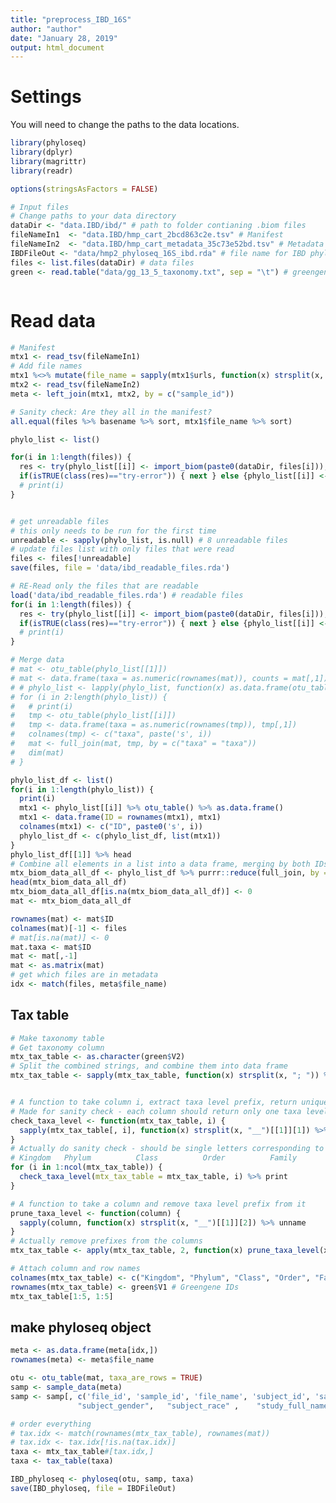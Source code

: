 ---
title: "preprocess_IBD_16S"
author: "author"
date: "January 28, 2019"
output: html_document
---

# Settings

You will need to change the paths to the data locations.

```{r}
library(phyloseq)
library(dplyr)
library(magrittr)
library(readr)

options(stringsAsFactors = FALSE)

# Input files
# Change paths to your data directory
dataDir <- "data.IBD/ibd/" # path to folder contianing .biom files
fileNameIn1  <- "data.IBD/hmp_cart_2bcd863c2e.tsv" # Manifest
fileNameIn2  <- "data.IBD/hmp_cart_metadata_35c73e52bd.tsv" # Metadata
IBDFileOut <- "data/hmp2_phyloseq_16S_ibd.rda" # file name for IBD phyloseq object
files <- list.files(dataDir) # data files
green <- read.table("data/gg_13_5_taxonomy.txt", sep = "\t") # greengenes taxonomy file



```



# Read data


```{r}
# Manifest
mtx1 <- read_tsv(fileNameIn1)
# Add file names
mtx1 %<>% mutate(file_name = sapply(mtx1$urls, function(x) strsplit(x, split = ",", fixed = TRUE)[[1]][1] %>% basename) %>% unname)
mtx2 <- read_tsv(fileNameIn2)
meta <- left_join(mtx1, mtx2, by = c("sample_id"))

# Sanity check: Are they all in the manifest?
all.equal(files %>% basename %>% sort, mtx1$file_name %>% sort)

phylo_list <- list()

for(i in 1:length(files)) {
  res <- try(phylo_list[[i]] <- import_biom(paste0(dataDir, files[i])), TRUE)
  if(isTRUE(class(res)=="try-error")) { next } else {phylo_list[[i]] <- res}
  # print(i)
}


# get unreadable files
# this only needs to be run for the first time
unreadable <- sapply(phylo_list, is.null) # 8 unreadable files
# update files list with only files that were read
files <- files[!unreadable]
save(files, file = 'data/ibd_readable_files.rda')

# RE-Read only the files that are readable
load('data/ibd_readable_files.rda') # readable files
for(i in 1:length(files)) {
  res <- try(phylo_list[[i]] <- import_biom(paste0(dataDir, files[i])), TRUE)
  if(isTRUE(class(res)=="try-error")) { next } else {phylo_list[[i]] <- res}
  # print(i)
}

# Merge data
# mat <- otu_table(phylo_list[[1]])
# mat <- data.frame(taxa = as.numeric(rownames(mat)), counts = mat[,1])
# # phylo_list <- lapply(phylo_list, function(x) as.data.frame(otu_table(x)))
# for (i in 2:length(phylo_list)) {
#   # print(i)
#   tmp <- otu_table(phylo_list[[i]])
#   tmp <- data.frame(taxa = as.numeric(rownames(tmp)), tmp[,1])
#   colnames(tmp) <- c("taxa", paste('s', i))
#   mat <- full_join(mat, tmp, by = c("taxa" = "taxa"))
#   dim(mat)
# }

phylo_list_df <- list()
for(i in 1:length(phylo_list)) {
  print(i)
  mtx1 <- phylo_list[[i]] %>% otu_table() %>% as.data.frame()
  mtx1 <- data.frame(ID = rownames(mtx1), mtx1)
  colnames(mtx1) <- c("ID", paste0('s', i))
  phylo_list_df <- c(phylo_list_df, list(mtx1))
}
phylo_list_df[[1]] %>% head
# Combine all elements in a list into a data frame, merging by both IDs. Time consuming, over 5 hours
mtx_biom_data_all_df <- phylo_list_df %>% purrr::reduce(full_join, by = c("ID"))
head(mtx_biom_data_all_df)
mtx_biom_data_all_df[is.na(mtx_biom_data_all_df)] <- 0
mat <- mtx_biom_data_all_df

rownames(mat) <- mat$ID
colnames(mat)[-1] <- files
# mat[is.na(mat)] <- 0
mat.taxa <- mat$ID
mat <- mat[,-1]
mat <- as.matrix(mat)
# get which files are in metadata
idx <- match(files, meta$file_name)


```

## Tax table


```{r}
# Make taxonomy table
# Get taxonomy column
mtx_tax_table <- as.character(green$V2)
# Split the combined strings, and combine them into data frame
mtx_tax_table <- sapply(mtx_tax_table, function(x) strsplit(x, "; ")) %>% unname %>% do.call(rbind, .)


# A function to take column i, extract taxa level prefix, return unique prefixes
# Made for sanity check - each column should return only one taxa level ID
check_taxa_level <- function(mtx_tax_table, i) {
  sapply(mtx_tax_table[, i], function(x) strsplit(x, "__")[[1]][1]) %>% unname %>% unique
}
# Actually do sanity check - should be single letters corresponding to
# Kingdom   Phylum          Class          Order          Family          Genus        Species
for (i in 1:ncol(mtx_tax_table)) {
  check_taxa_level(mtx_tax_table = mtx_tax_table, i) %>% print
}

# A function to take a column and remove taxa level prefix from it
prune_taxa_level <- function(column) {
  sapply(column, function(x) strsplit(x, "__")[[1]][2]) %>% unname
}
# Actually remove prefixes from the columns
mtx_tax_table <- apply(mtx_tax_table, 2, function(x) prune_taxa_level(x))

# Attach column and row names
colnames(mtx_tax_table) <- c("Kingdom", "Phylum", "Class", "Order", "Family", "Genus", "Species") # Fixed names
rownames(mtx_tax_table) <- green$V1 # Greengene IDs
mtx_tax_table[1:5, 1:5]
```

## make phyloseq object

```{r}
meta <- as.data.frame(meta[idx,])
rownames(meta) <- meta$file_name

otu <- otu_table(mat, taxa_are_rows = TRUE)
samp <- sample_data(meta)
samp <- samp[, c('file_id', 'sample_id', 'file_name', 'subject_id', 'sample_body_site', "visit_number" ,
               "subject_gender",   "subject_race" ,    "study_full_name" , "project_name"   ,  "sample_fecalcal")]

# order everything
# tax.idx <- match(rownames(mtx_tax_table), rownames(mat))
# tax.idx <- tax.idx[!is.na(tax.idx)]
taxa <- mtx_tax_table#[tax.idx,]
taxa <- tax_table(taxa)

IBD_phyloseq <- phyloseq(otu, samp, taxa)
save(IBD_phyloseq, file = IBDFileOut)
```

